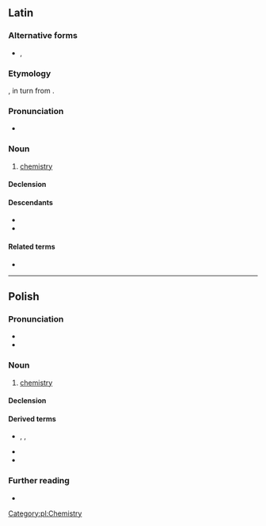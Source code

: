 {{also|chémia}}
==Latin==
{{wikipedia|lang=la}}

===Alternative forms===
* {{l|la|chimia}}, {{l|la|chymia}}

===Etymology===
{{clipping|la|alchēmia||alchemy}}, in turn from {{der|la|ar|اَلْكِيمِيَاء}}.

===Pronunciation===
* {{la-IPA|chēmia}}

===Noun===
{{la-noun|chēmia<1.sg>}}

# {{lb|la|New Latin}} [[chemistry]]

====Declension====
{{la-ndecl|chēmia<1.sg>}}

====Descendants====
* {{desc|de|Chemie|bor=1}}
* {{desc|ru|хи́мия|bor=1}}

====Related terms====
* {{l|la|chemicus}}
{{topics|la|Sciences|Chemistry}}

----

==Polish==

===Pronunciation===
* {{pl-IPA|chemja}}
* {{audio|pl|Pl-chemia.ogg|audio}}

===Noun===
{{pl-noun|f}}

# [[chemistry]]

====Declension====
{{pl-decl-noun-f|tantum=s}}

====Derived terms====
* {{l|pl|agrochemia}}, {{l|pl|chemik}}, {{l|pl|chemiczka}}
* {{l|pl|chemiczny}}
* {{l|pl|chemicznie}}

===Further reading===
* {{R:PWN}}

[[Category:pl:Chemistry]]